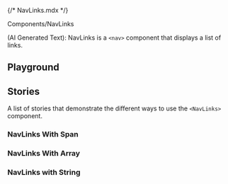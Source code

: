 {/* NavLinks.mdx */}



<Meta of={NavLinksStories} />

<Title>NavLinks</Title>

<Subtitle>Components/NavLinks</Subtitle>

(AI Generated Text): NavLinks is a `<nav>` component that displays a list of links.

## Playground

<Canvas of={NavLinksStories.Playground} withToolbar />
<Controls of={NavLinksStories.Playground} />

## Stories

A list of stories that demonstrate the different ways to use the `<NavLinks>` component.

### NavLinks With Span

<Canvas of={NavLinksStories.NavLinksWithSpan} />

### NavLinks With Array

<Canvas of={NavLinksStories.NavLinksWithArray} />

### NavLinks with String

<Canvas of={NavLinksStories.NavLinksWithString} />
